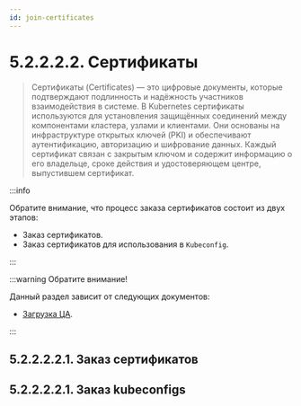 ```yaml
---
id: join-certificates
---
```



# 5.2.2.2.2. Сертификаты

> Сертификаты (Certificates) — это цифровые документы, которые подтверждают подлинность и надёжность участников взаимодействия в системе. В Kubernetes сертификаты используются для установления защищённых соединений между компонентами кластера, узлами и клиентами. Они основаны на инфраструктуре открытых ключей (PKI) и обеспечивают аутентификацию, авторизацию и шифрование данных. Каждый сертификат связан с закрытым ключом и содержит информацию о его владельце, сроке действия и удостоверяющем центре, выпустившем сертификат.

:::info

Обратите внимание, что процесс заказа сертификатов состоит из двух этапов:

- Заказ сертификатов.
- Заказ сертификатов для использования в `Kubeconfig`.

:::

:::warning Обратите внимание!

Данный раздел зависит от следующих документов:

- [Загрузка ЦА](../centerAuthority/join.mdx).

:::

## 5.2.2.2.2.1. Заказ сертификатов

<JoinCertsGen />

## 5.2.2.2.2.1. Заказ kubeconfigs

<JoinKubeconfigGen />
